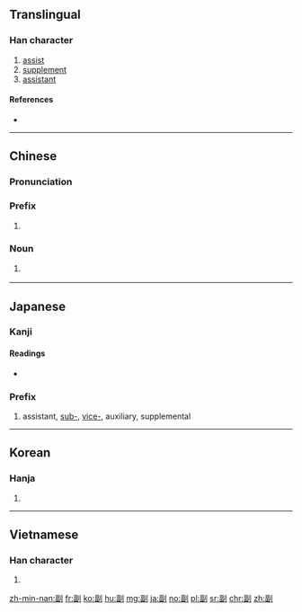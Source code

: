 ==Translingual==
{{stroke order}}
{{Han etyl}}

===Han character===
{{Han char|rn=18|rad=刀|as=09|sn=11|four=1260<sub>0</sub>|canj=一田中弓 (MWLN)|ids=⿰[[畐]][[刂]]}}

# [[assist]]
# [[supplement]]
# [[assistant]]

====References====
* {{Han ref|kx=0142.230|dkj=02097|dj=0322.080|hdz=10347.160|uh=526F|ud=21103|bh=B0C6|bd=45254}}

----

==Chinese==
{{zh-forms}}

===Pronunciation===
{{zh-pron
|m=fù
|c=fu3
|h=pfs=fu
|mn=hù
|ma=y
|cat=pref,noun
}}

===Prefix===
{{zh-pref}}

# {{non-gloss definition|designating somebody/something below another in rank}}
#: {{zh-usex|副作用|[[side effect]]}}
#: {{zh-usex|副總統|[[vice president]]}}

===Noun===
{{zh-noun}}

# {{cx|grammar|lang=zh}} {{abbreviation of|lang=zh|{{zh-l|副詞}}||adverb}}

----

==Japanese==

===Kanji===
{{ja-kanji|grade=4|rs=刀09}}

====Readings====
* {{ja-readings|goon=[[ふく]] (fuku)|kanon=[[ふく]] (fuku)|kun=[[そう]] (sou), [[そえ]] (soe)}}

===Prefix===
{{ja-pos|k|prefix|hira=ふく|rom=fuku-}}

# assistant, [[sub-]], [[vice-]], auxiliary, supplemental

----

==Korean==

===Hanja===
{{ko-hanja|hangeul=[[부]], [[복]]|rv=bu, bok|mr=pu, pok}}

# {{defn|lang=ko|sort=刀09}}

----

==Vietnamese==

===Han character===
{{vi-hantu|[[phó]], [[pho]]|rs=刀09}}

# {{defn|lang=vi|sort=刀09}}

[[zh-min-nan:副]]
[[fr:副]]
[[ko:副]]
[[hu:副]]
[[mg:副]]
[[ja:副]]
[[no:副]]
[[pl:副]]
[[sr:副]]
[[chr:副]]
[[zh:副]]